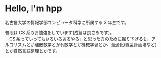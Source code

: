 # Hello, I'm hpp

名古屋大学の情報学部コンピュータ科学に所属する 3 年生です。

普段は CS 系のお勉強をしています(成績は良さめです)。<br />
「CS 系っていってもいろいろあるやろ」と思った方のために掘り下げると、アルゴリズムとか離散数学とか代数学とか機械学習とか、最適化(線型計画法など)とか自然言語処理とかです。
